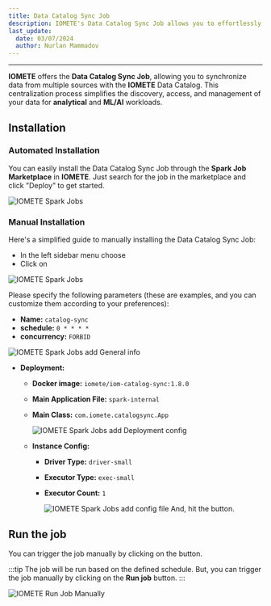 ```yaml
---
title: Data Catalog Sync Job
description: IOMETE's Data Catalog Sync Job allows you to effortlessly synchronize data to Data Catalog.
last_update:
  date: 03/07/2024
  author: Nurlan Mammadov
---
```



---

**IOMETE** offers the **Data Catalog Sync Job**, allowing you to synchronize data from multiple sources with the **IOMETE** Data Catalog. This centralization process simplifies the discovery, access, and management of your data for **analytical** and **ML/AI** workloads.

## Installation

### Automated Installation

You can easily install the Data Catalog Sync Job through the **Spark Job Marketplace** in **IOMETE**. Just search for the job in the marketplace and click "Deploy" to get started.

<Img src="/img/spark-job/data-catalog-deploy-job.png" alt="IOMETE Spark Jobs" />

### Manual Installation

Here's a simplified guide to manually installing the Data Catalog Sync Job:

- In the left sidebar menu choose <FlexButton label='Spark Jobs'><Cpu size={20} color='#858c9c' weight="duotone"/></FlexButton>
- Click on <FlexButton label='Create' primary><Plus size={16} /></FlexButton>

<Img src="/img/spark-job/create-new-job.png" alt="IOMETE Spark Jobs" />

Please specify the following parameters (these are examples, and you can customize them according to your preferences):

- **Name:** `catalog-sync`
- **schedule:** `0 * * * *`
- **concurrency:** `FORBID`

<div class="row">
  <div class="col col--9">
    <Img
      src="/img/spark-job/catalog-sync-job-general.png"
      alt="IOMETE Spark Jobs add General info"
      maxWidth="600px"
    />
  </div>
</div>

- **Deployment:**

  - **Docker image:** `iomete/iom-catalog-sync:1.8.0`
  - **Main Application File:** `spark-internal`
  - **Main Class:** `com.iomete.catalogsync.App`

    <div class="row">
      <div class="col col--9">
        <Img
          src="/img/spark-job/catalog-sync-job-deployment.png"
          alt="IOMETE Spark Jobs add Deployment config"
          maxWidth="600px"
        />
      </div>
    </div>

  - **Instance Config:**

    - **Driver Type:** `driver-small`
    - **Executor Type:** `exec-small`
    - **Executor Count:** `1`

      <div class="row">
        <div class="col col--9">
          <Img
            src="/img/spark-job/catalog-sync-job-instances.png"
            alt="IOMETE Spark Jobs add config file"
            maxWidth="600px"
          />
          <span>
            And, hit the <FlexButton label="Create" primary></FlexButton>button.
          </span>
        </div>
      </div>

## **Run the job**

You can trigger the job manually by clicking on the <FlexButton label='Run job' primary/> button.

:::tip
The job will be run based on the defined schedule. But, you can trigger the job manually by clicking on the **Run job** button.
:::

<Img
  src="/img/spark-job/catalog-sync-job-details.png"
  alt="IOMETE Run Job Manually"
/>
